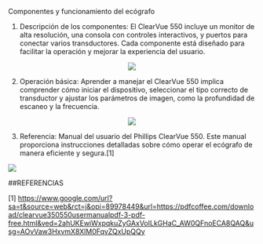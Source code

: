 Componentes y funcionamiento del ecógrafo

1. Descripción de los componentes: El ClearVue 550 incluye un monitor de alta resolución, una consola con controles interactivos, y puertos para conectar varios transductores. Cada componente está diseñado para facilitar la operación y mejorar la experiencia del usuario.

  <p align="center"> <img src="https://kpi.ge/wp-content/uploads/2013/03/Philips-ClearVue-550-Ultrasound-350x350.jpg" /> </p> 

<p align="center"></p>

2. Operación básica: Aprender a manejar el ClearVue 550 implica comprender cómo iniciar el dispositivo, seleccionar el tipo correcto de transductor y ajustar los parámetros de imagen, como la profundidad de escaneo y la frecuencia.

<p align="center"> <img src="https://5.imimg.com/data5/PA/QB/MY-3822441/4.jpg" /> </p> 

<p align="center"></p>

3. Referencia: Manual del usuario del Phillips ClearVue 550. Este manual proporciona instrucciones detalladas sobre cómo operar el ecógrafo de manera eficiente y segura.[1]

<img src="https://encrypted-tbn0.gstatic.com/images?q=tbn:ANd9GcSN5WZG9okYYNVXuDM8Iy0pO00QOY84W3pqbcZR3yb23w&s" /> 

</div>


##REFERENCIAS

[1] https://www.google.com/url?sa=t&source=web&rct=j&opi=89978449&url=https://pdfcoffee.com/download/clearvue350550usermanualpdf-3-pdf-free.html&ved=2ahUKEwiWxpqkuZyGAxVoILkGHaC_AW0QFnoECA8QAQ&usg=AOvVaw3HxvmX8XlM0FqvZQxUpQQy
